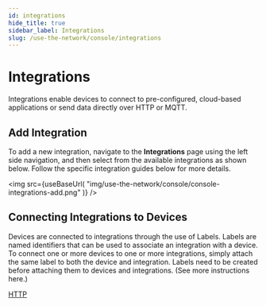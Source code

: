 ```yaml
---
id: integrations
hide_title: true
sidebar_label: Integrations
slug: /use-the-network/console/integrations
---
```



# Integrations

Integrations enable devices to connect to pre-configured, cloud-based applications or send data directly over HTTP or MQTT.

## Add Integration

To add a new integration, navigate to the **Integrations** page using the left side navigation, and then select from the available integrations as shown below. Follow the specific integration guides below for more details.

<img
  src={useBaseUrl(
    "img/use-the-network/console/console-integrations-add.png"
  )}
/>

## Connecting Integrations to Devices

Devices are connected to integrations through the use of Labels. Labels are named identifiers that can be used to associate an integration with a device. To connect one or more devices to one or more integrations, simply attach the same label to both the device and integration. Labels need to be created before attaching them to devices and integrations. \(See more instructions here.\)

[HTTP](/docs/use-the-network/console/integrations/http)

